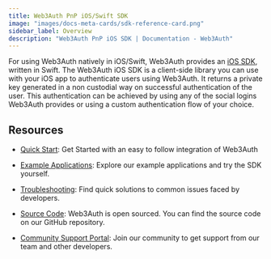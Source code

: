 ```yaml
---
title: Web3Auth PnP iOS/Swift SDK
image: "images/docs-meta-cards/sdk-reference-card.png"
sidebar_label: Overview
description: "Web3Auth PnP iOS SDK | Documentation - Web3Auth"
---
```


For using Web3Auth natively in iOS/Swift, Web3Auth provides an
[iOS SDK](https://github.com/Web3Auth/web3auth-swift-sdk), written in Swift. The Web3Auth iOS SDK is
a client-side library you can use with your iOS app to authenticate users using Web3Auth. It returns
a private key generated in a non custodial way on successful authentication of the user. This
authentication can be achieved by using any of the social logins Web3Auth provides or using a custom
authentication flow of your choice.

## Resources

- [Quick Start](/quick-start?product=PNP&sdk=PNP_IOS&framework=IOS&stepIndex=0): Get Started with an
  easy to follow integration of Web3Auth

- [Example Applications](./ios/examples): Explore our example applications and try the SDK yourself.

- [Troubleshooting](/troubleshooting): Find quick solutions to common issues faced by developers.

- [Source Code](https://github.com/Web3Auth/web3auth-swift-sdk): Web3Auth is open sourced. You can
  find the source code on our GitHub repository.

- [Community Support Portal](https://web3auth.io/community/c/help-pnp/pnp-ios/17): Join our
  community to get support from our team and other developers.
